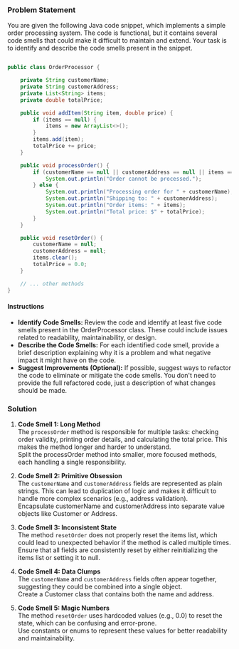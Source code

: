 

### Problem Statement
You are given the following Java code snippet, which implements a simple order processing system. The code is functional, but it contains several code smells that could make it difficult to maintain and extend. Your task is to identify and describe the code smells present in the snippet.

```java copy

public class OrderProcessor {

    private String customerName;
    private String customerAddress;
    private List<String> items;
    private double totalPrice;

    public void addItem(String item, double price) {
        if (items == null) {
            items = new ArrayList<>();
        }
        items.add(item);
        totalPrice += price;
    }

    public void processOrder() {
        if (customerName == null || customerAddress == null || items == null || items.isEmpty()) {
            System.out.println("Order cannot be processed.");
        } else {
            System.out.println("Processing order for " + customerName);
            System.out.println("Shipping to: " + customerAddress);
            System.out.println("Order items: " + items);
            System.out.println("Total price: $" + totalPrice);
        }
    }

    public void resetOrder() {
        customerName = null;
        customerAddress = null;
        items.clear();
        totalPrice = 0.0;
    }

    // ... other methods
}

```

#### Instructions
- **Identify Code Smells:** Review the code and identify at least five code smells present in the OrderProcessor class. These could include issues related to readability, maintainability, or design.
- **Describe the Code Smells:** For each identified code smell, provide a brief description explaining why it is a problem and what negative impact it might have on the code.
- **Suggest Improvements (Optional):** If possible, suggest ways to refactor the code to eliminate or mitigate the code smells. You don't need to provide the full refactored code, just a description of what changes should be made.


### Solution
1. **Code Smell 1: Long Method**
<br/>The `processOrder` method is responsible for multiple tasks: checking order validity, printing order details, and calculating the total price. This makes the method longer and harder to understand.
<br />Split the processOrder method into smaller, more focused methods, each handling a single responsibility.


2. **Code Smell 2: Primitive Obsession**
<br/>The `customerName` and `customerAddress` fields are represented as plain strings. This can lead to duplication of logic and makes it difficult to handle more complex scenarios (e.g., address validation).
<br />Encapsulate customerName and customerAddress into separate value objects like Customer or Address.


3. **Code Smell 3: Inconsistent State**
<br/>The method `resetOrder` does not properly reset the items list, which could lead to unexpected behavior if the method is called multiple times.
<br />Ensure that all fields are consistently reset by either reinitializing the items list or setting it to null.


4. **Code Smell 4: Data Clumps**
<br/>The `customerName` and `customerAddress` fields often appear together, suggesting they could be combined into a single object.
<br />Create a Customer class that contains both the name and address.


5. **Code Smell 5: Magic Numbers**
<br/>The method `resetOrder` uses hardcoded values (e.g., 0.0) to reset the state, which can be confusing and error-prone.
<br/>Use constants or enums to represent these values for better readability and maintainability.